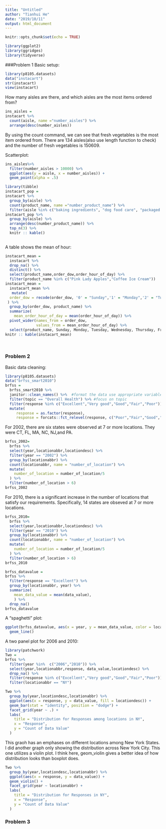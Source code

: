 ```yaml
---
title: "Untitled"
author: "Tianhui He"
date: "2019/10/11"
output: html_document
---
```


```r
knitr::opts_chunk$set(echo = TRUE)
```

```r
library(ggplot2)
library(ggridges)
library(tidyverse)
```

###Problem 1
Basic setup:
```r
library(p8105.datasets)
data("instacart")
str(instacart)
view(instacart)
```

How many aisles are there, and which aisles are the most items ordered from?
```r
ins_aisles = 
instacart %>%
  count(aisle, name ="number_aisles") %>%
  arrange(desc(number_aisles)) 
```

By using the count command, we can see that fresh vegetables is the most item ordered from. There are 134 aisles(also use length function to check) and the number of fresh vegetables is 150609. 

Scatterplot:
```r
ins_aisles%>%
  filter(number_aisles > 10000) %>%
  ggplot(aes(y = aisle, x = number_aisles)) + 
  geom_point(alpha = .5)
```

```r
library(tibble)
instacart_pop =
instacart %>%
  group_by(aisle) %>%
  count(product_name, name ="number_product_name") %>%
  filter(aisle %in% c("baking ingredients", "dog food care", "packaged vegetables fruits")) 
instacart_pop %>% 
  group_by(aisle) %>% 
  arrange(desc(number_product_name)) %>% 
  top_n(3) %>% 
  knitr :: kable()
  
```

A table shows the mean of hour:
```r
instacart_mean =
  instacart %>% 
  drop_na() %>% 
  distinct() %>% 
  select(product_name,order_dow,order_hour_of_day) %>% 
  filter(product_name %in% c("Pink Lady Apples","Coffee Ice Cream")) 
instacart_mean =
  instacart_mean %>% 
   mutate(
  order_dow = recode(order_dow, '0' = "Sunday",'1' = "Monday",'2' = "Tuesday",'3' = "Wednesday", '4' = "Thursday", '5' =    "Friday", '6' = "Saturday")
 ) %>% 
  group_by(order_dow, product_name) %>% 
  summarize(
    mean_order_hour_of_day = mean(order_hour_of_day)) %>%
  pivot_wider(names_from = order_dow,
              values_from = mean_order_hour_of_day) %>% 
  select(product_name, Sunday, Monday, Tuesday, Wednesday, Thursday, Friday, Saturday)
knitr :: kable(instacart_mean)
  
  
```


### Problem 2
Basic data cleaning:
```r
library(p8105.datasets)
data("brfss_smart2010") 
brfss = 
  brfss_smart2010 %>% 
  janitor::clean_names() %>%  #format the data use appropriate variable names
  filter(topic == "Overall Health") %>% #focus on topic
  filter(response %in% c("Excellent","Very good","Good","Fair","Poor")) %>%  # responses from "Excellent" to "Poor", used unique command to check what are categories in response
  mutate(
     response = as.factor(response),
     response = forcats::fct_relevel(response, c("Poor","Fair","Good","Very good","Excellent"))) #responses as a factor taking levels orders

```
For 2002, there are six states were observed at 7 or more locations. They were CT, FL, MA, NC, NJ,and PA.
```r
brfss_2002= 
  brfss %>%
  select(year,locationabbr,locationdesc) %>% 
  filter(year == "2002") %>% 
  group_by(locationabbr) %>% 
  count(locationabbr, name = "number_of_location") %>% 
  mutate(
    number_of_location = number_of_location/5
  ) %>% 
  filter(number_of_location > 6)
brfss_2002

```
For 2010, there is a significant increase in the number of locations that satisfy our requirements. Specifically, 14 states are obseved at 7 or more locations.
```r
brfss_2010= 
  brfss %>%
  select(year,locationabbr,locationdesc) %>% 
  filter(year == "2010") %>% 
  group_by(locationabbr) %>% 
  count(locationabbr, name = "number_of_location") %>% 
  mutate(
    number_of_location = number_of_location/5
  ) %>% 
  filter(number_of_location > 6)
brfss_2010
```
```r
brfss_datavalue = 
brfss %>% 
  filter(response == "Excellent") %>% 
  group_by(locationabbr, year) %>% 
  summarize(
    mean_data_value = mean(data_value),
    ) %>% 
  drop_na()
brfss_datavalue
```

A "spaghetti" plot:
```r
ggplot(brfss_datavalue, aes(x = year, y = mean_data_value, color = locationabbr)) + 
  geom_line()
```
A two panel plot for 2006 and 2010:
```r
library(patchwork)
Two = 
brfss %>% 
  filter(year %in%  c("2006","2010")) %>% 
  select(year,locationabbr,response, data_value,locationdesc) %>% 
  drop_na() %>% 
  filter(response %in% c("Excellent","Very good","Good","Fair","Poor")) %>% 
  filter(locationabbr == "NY")

Two %>% 
  group_by(year,locationdesc,locationabbr) %>% 
  ggplot(aes(x = response, y = data_value, fill = locationdesc)) + 
  geom_bar(stat = "identity", position = "dodge") +
  facet_grid(year ~ .) +
  labs(
    title = "Distribution for Responses among locations in NY",
    x = "Response",
    y = "Count of Data Value"
  )
```
This graoh has an emphases on different locations among New York States. I did another graph only showing the distribution across New York City. This one utilizes a violin plot. I think here, geom_violin gives a better idea of how distribution looks than boxplot does.

```r
Two %>% 
  group_by(year,locationdesc,locationabbr) %>% 
  ggplot(aes(x = response, y = data_value)) + 
  geom_violin() +
  facet_grid(year ~ locationabbr) +
  labs(
    title = "Distribution for Responses in NY",
    x = "Response",
    y = "Count of Data Value"
  )
```
### Problem 3
```r

```

